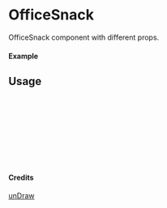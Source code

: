 
<Meta of={OfficeSnack} title="unDraw/OfficeSnack" />

# OfficeSnack

OfficeSnack component with different props.

#### Example

<Canvas of={OfficeSnack.Primary} />

## Usage

```ts
import { OfficeSnack } from "yadl-ui";

const Example = () => {
  return (
      <OfficeSnack />
  );
};

export default Example;
```

#### Credits
[unDraw](https://undraw.co/illustrations)
